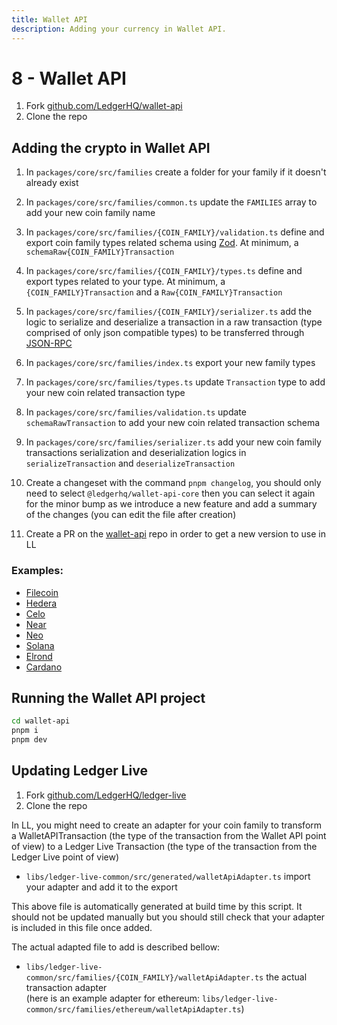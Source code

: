 ```yaml
---
title: Wallet API
description: Adding your currency in Wallet API.
---
```



# 8 - Wallet API

1. Fork [github.com/LedgerHQ/wallet-api](https://github.com/LedgerHQ/wallet-api)
2. Clone the repo

## Adding the crypto in Wallet API

1. In `packages/core/src/families` create a folder for your family if it doesn't already exist

2. In `packages/core/src/families/common.ts` update the `FAMILIES` array to add your new coin family name

3. In `packages/core/src/families/{COIN_FAMILY}/validation.ts` define and export coin family types related schema using [Zod](https://github.com/colinhacks/zod). At minimum, a `schemaRaw{COIN_FAMILY}Transaction`

4. In `packages/core/src/families/{COIN_FAMILY}/types.ts` define and export types related to your type. At minimum, a `{COIN_FAMILY}Transaction` and a `Raw{COIN_FAMILY}Transaction`

5. In `packages/core/src/families/{COIN_FAMILY}/serializer.ts` add the logic to serialize and deserialize a transaction in a raw transaction (type comprised of only json compatible types) to be transferred through [JSON-RPC](https://www.jsonrpc.org/specification)

6. In `packages/core/src/families/index.ts` export your new family types

7. In `packages/core/src/families/types.ts` update `Transaction` type to add your new coin related transaction type

8. In `packages/core/src/families/validation.ts` update `schemaRawTransaction` to add your new coin related transaction schema

9. In `packages/core/src/families/serializer.ts` add your new coin family transactions serialization and deserialization logics in `serializeTransaction` and `deserializeTransaction`

10. Create a changeset with the command `pnpm changelog`, you should only need to select `@ledgerhq/wallet-api-core` then you can select it again for the minor bump as we introduce a new feature and add a summary of the changes (you can edit the file after creation)

11. Create a PR on the [wallet-api](https://github.com/LedgerHQ/wallet-api) repo in order to get a new version to use in LL

### Examples:

- [Filecoin](https://github.com/LedgerHQ/wallet-api/pull/127)
- [Hedera](https://github.com/LedgerHQ/wallet-api/pull/128)
- [Celo](https://github.com/LedgerHQ/wallet-api/pull/129)
- [Near](https://github.com/LedgerHQ/wallet-api/pull/130)
- [Neo](https://github.com/LedgerHQ/wallet-api/pull/131)
- [Solana](https://github.com/LedgerHQ/wallet-api/pull/132)
- [Elrond](https://github.com/LedgerHQ/wallet-api/pull/133)
- [Cardano](https://github.com/LedgerHQ/wallet-api/pull/148)

## Running the Wallet API project

```sh copy
cd wallet-api
pnpm i
pnpm dev
```

## Updating Ledger Live

1. Fork [github.com/LedgerHQ/ledger-live](https://github.com/LedgerHQ/ledger-live)
2. Clone the repo

In LL, you might need to create an adapter for your coin family to transform a WalletAPITransaction (the type of the transaction from the Wallet API point of view) to a Ledger Live Transaction (the type of the transaction from the Ledger Live point of view)

- `libs/ledger-live-common/src/generated/walletApiAdapter.ts` import your adapter and add it to the export

<Callout type="info" emoji="ℹ️">
  This above file is automatically generated at build time by this script. It should not be updated manually but you should still check that your adapter is included in this file once added.
</Callout>

The actual adapted file to add is described bellow:

- `libs/ledger-live-common/src/families/{COIN_FAMILY}/walletApiAdapter.ts` the actual transaction adapter  
(here is an example adapter for ethereum: `libs/ledger-live-common/src/families/ethereum/walletApiAdapter.ts`)

